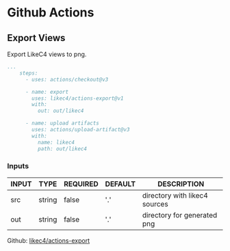 
# Github Actions

## Export Views

Export LikeC4 views to png.

```yaml
...
    steps:
      - uses: actions/checkout@v3

      - name: export
        uses: likec4/actions-export@v1
        with:
          out: out/likec4

      - name: upload artifacts
        uses: actions/upload-artifact@v3
        with:
          name: likec4
          path: out/likec4
```

### Inputs

|  INPUT  |  TYPE  | REQUIRED |  DEFAULT  |        DESCRIPTION               |
|---------|--------|----------|-----------|----------------------------------|
|   src   | string |  false   |   '.'     |   directory with likec4 sources  |
|   out   | string |  false   |   '.'     |   directory for generated png    |

Github: [likec4/actions-export](https://github.com/likec4/actions-export)
